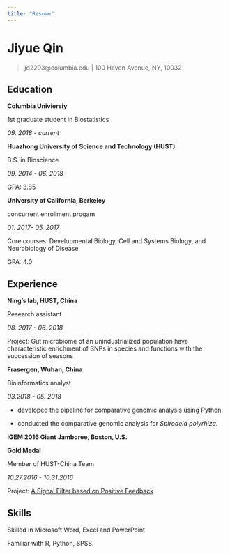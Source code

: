 ```yaml
---
title: "Resume"
---
```


# **Jiyue Qin**

> jq2293@columbia.edu | 100 Haven Avenue, NY, 10032

## **Education**

**Columbia Univiersiy**

1st graduate student in Biostatistics

_09. 2018 - current_ 

**Huazhong University of Science and Technology (HUST)**

B.S. in Bioscience

_09. 2014 - 06. 2018_ 

GPA: 3.85  
  
**University of California, Berkeley**

concurrent enrollment progam 

_01. 2017- 05. 2017_                                                      

Core courses: Developmental Biology, Cell and Systems Biology, and Neurobiology of Disease

GPA: 4.0


## **Experience**

**Ning's lab, HUST, China**

Research assistant

_08. 2017 - 06. 2018_

Project: Gut microbiome of an unindustrialized population have characteristic enrichment of SNPs in species and functions with the succession of seasons

**Frasergen, Wuhan, China**

Bioinformatics analyst

_03.2018 - 05. 2018_

- developed the pipeline for comparative genomic analysis using Python.

- conducted the comparative genomic analysis for _Spirodela polyrhiza_.

**iGEM 2016 Giant Jamboree, Boston, U.S.**

**Gold Medal**

Member of HUST-China Team 

_10.27.2016 - 10.31.2016_  

Project: [A Signal Filter based on Positive Feedback](http://2016.igem.org/Team:HUST-China) 

## **Skills**

Skilled in Microsoft Word, Excel and PowerPoint

Familiar with R, Python, SPSS.
